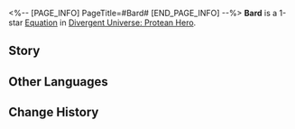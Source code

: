 <%-- [PAGE_INFO]
PageTitle=#Bard#
[END_PAGE_INFO] --%>
{{Equation Infobox
|period   = Protean Hero
|rarity   = 1
|path1    = Remembrance*2
|path2    = Erudition*2
|effect   = While allies' "{{Trait|Obsession}}" stacks exceed {{Color|h|70}}, increases Ultimate DMG by {{Color|h|75%}} and memosprite DMG by {{Color|h|75%}}.
|mentions = Mnestia
}}
'''Bard''' is a 1-star [[Divergent Universe: Protean Hero/Equatoins|Equation]] in [[Divergent Universe: Protean Hero]].

==Story==
{{Description|One-eyed Helioticus, are you still collecting those stories?<br />Take a moment to rest your feet and share your own past.<br />I've heard that Mnestia's scales once kissed your throat,<br />Yet it was corroded by the seawater in the final expedition, taking with it your eye.<br />Was that a type of good fortune? From that doomed Flame-Chase, you managed to survive.<br />Yet, you continue to wander across the land, chronicling the golden heroes, the bloodthirsty villains,<br />And even sing of insignificant mortals.<br />You listen for their steps<br />Through the whispers of butterflies, inscribed tablets, and the tides of the River of Souls.<br />Are you endeavoring to immortalize them through your words? Or do you hope to<br />Have faded away with the times on that fateful day?}}
<!--
==Gameplay Notes==
* 
-->
==Other Languages==
{{Other Languages
|en   = Bard
|zhs  = 吟游诗人
|zht  = 吟遊詩人
|ja   = 吟遊詩人
|ko   = 음유시인
|es   = Rapsoda
|fr   = Poète
|ru   = Рапсод
|th   = กวีพเนจร
|vi   = Nhà Thơ Hát Rong
|de   = Barde
|id   = Bard
|pt   = Bardo
}}

==Change History==
{{Change History|3.1}}